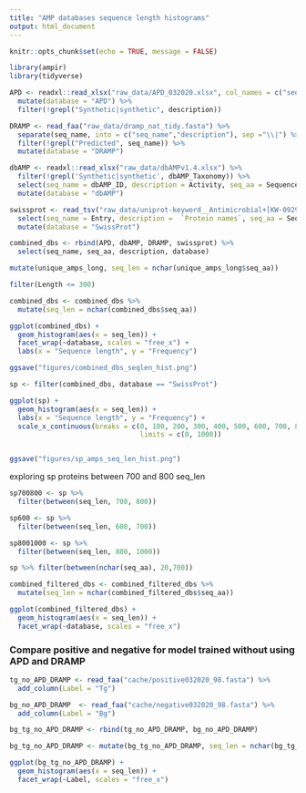 ```yaml
---
title: "AMP databases sequence length histograms"
output: html_document
---
```


```r
knitr::opts_chunk$set(echo = TRUE, message = FALSE)
```

```r
library(ampir)
library(tidyverse)
```

```r
APD <- readxl::read_xlsx("raw_data/APD_032020.xlsx", col_names = c("seq_name", "description", "seq_aa")) %>% 
  mutate(database = "APD") %>% 
  filter(!grepl("Synthetic|synthetic", description))

DRAMP <- read_faa("raw_data/dramp_nat_tidy.fasta") %>%
  separate(seq_name, into = c("seq_name","description"), sep ="\\|") %>% 
  filter(!grepl("Predicted", seq_name)) %>% 
  mutate(database = "DRAMP")

dbAMP <- readxl::read_xlsx("raw_data/dbAMPv1.4.xlsx") %>%
  filter(!grepl('Synthetic|synthetic', dbAMP_Taxonomy)) %>%
  select(seq_name = dbAMP_ID, description = Activity, seq_aa = Sequence) %>% 
  mutate(database = "dbAMP")

swissprot <- read_tsv("raw_data/uniprot-keyword__Antimicrobial+[KW-0929]_+OR+_antimicrobial+peptide%--.tab") %>%
  select(seq_name = Entry, description =  `Protein names`, seq_aa = Sequence) %>% 
  mutate(database = "SwissProt") 

combined_dbs <- rbind(APD, dbAMP, DRAMP, swissprot) %>% 
  select(seq_name, seq_aa, description, database)
```

```r
mutate(unique_amps_long, seq_len = nchar(unique_amps_long$seq_aa))

filter(Length <= 300)

combined_dbs <- combined_dbs %>%
  mutate(seq_len = nchar(combined_dbs$seq_aa))

ggplot(combined_dbs) +
  geom_histogram(aes(x = seq_len)) +
  facet_wrap(~database, scales = "free_x") +
  labs(x = "Sequence length", y = "Frequency")

ggsave("figures/combined_dbs_seqlen_hist.png")
```

```r
sp <- filter(combined_dbs, database == "SwissProt")

ggplot(sp) +
  geom_histogram(aes(x = seq_len)) +
  labs(x = "Sequence length", y = "Frequency") +
  scale_x_continuous(breaks = c(0, 100, 200, 300, 400, 500, 600, 700, 800, 900, 1000),
                                limits = c(0, 1000))


ggsave("figures/sp_amps_seq_len_hist.png")

```

exploring sp proteins between 700 and 800 seq_len
```r
sp700800 <- sp %>%
  filter(between(seq_len, 700, 800))

sp600 <- sp %>%
  filter(between(seq_len, 600, 700))

sp8001000 <- sp %>%
  filter(between(seq_len, 800, 1000))

sp %>% filter(between(nchar(seq_aa), 20,700))
```





```r
combined_filtered_dbs <- combined_filtered_dbs %>%
  mutate(seq_len = nchar(combined_filtered_dbs$seq_aa))

ggplot(combined_filtered_dbs) +
  geom_histogram(aes(x = seq_len)) +
  facet_wrap(~database, scales = "free_x")
```


### Compare positive and negative for model trained without using APD and DRAMP 

```r
tg_no_APD_DRAMP <- read_faa("cache/positive032020_98.fasta") %>%
  add_column(Label = "Tg") 

bg_no_APD_DRAMP  <- read_faa("cache/negative032020_98.fasta") %>%
  add_column(Label = "Bg")

bg_tg_no_APD_DRAMP <- rbind(tg_no_APD_DRAMP, bg_no_APD_DRAMP)

bg_tg_no_APD_DRAMP <- mutate(bg_tg_no_APD_DRAMP, seq_len = nchar(bg_tg_no_APD_DRAMP$seq_aa))

ggplot(bg_tg_no_APD_DRAMP) +
  geom_histogram(aes(x = seq_len)) +
  facet_wrap(~Label, scales = "free_x")
```



